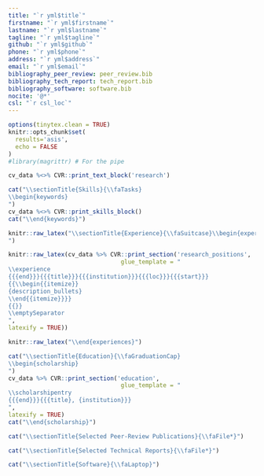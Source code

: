 ```yaml
---
title: "`r yml$title`"
firstname: "`r yml$firstname`"
lastname: "`r yml$lastname`"
tagline: "`r yml$tagline`"
github: "`r yml$github`"
phone: "`r yml$phone`"
address: "`r yml$address`"
email: "`r yml$email`"
bibliography_peer_review: peer_review.bib
bibliography_tech_report: tech_report.bib
bibliography_software: software.bib
nocite: '@*'
csl: "`r csl_loc`"
---
```

```r
options(tinytex.clean = TRUE)
knitr::opts_chunk$set(
  results='asis', 
  echo = FALSE
)
#library(magrittr) # For the pipe
```


```r
cv_data %<>% CVR::print_text_block('research')
```




```r

cat("\\sectionTitle{Skills}{\\faTasks}
\\begin{keywords}
")
cv_data %<>% CVR::print_skills_block()
cat("\\end{keywords}")
```



```r

knitr::raw_latex("\\sectionTitle{Experience}{\\faSuitcase}\\begin{experiences}
")
```

```r
knitr::raw_latex(cv_data %>% CVR::print_section('research_positions',
                                glue_template = " 
\\experience
{{{end}}}{{{title}}}{{{institution}}}{{{loc}}}{{{start}}}
{{\\begin{{itemize}}
{description_bullets} 
\\end{{itemize}}}}
{{}}
\\emptySeparator
",
latexify = TRUE))
```

```r
knitr::raw_latex("\\end{experiences}")
```



```r

cat("\\sectionTitle{Education}{\\faGraduationCap}
\\begin{scholarship}
")
cv_data %>% CVR::print_section('education',
                                glue_template = "
\\scholarshipentry
{{{end}}}{{{title}, {institution}}}
",
latexify = TRUE)
cat("\\end{scholarship}")
```

```r
cat("\\sectionTitle{Selected Peer-Review Publications}{\\faFile*}")
```
::: {#refs_peer_review}
:::

```r
cat("\\sectionTitle{Selected Technical Reports}{\\faFile*}")
```
::: {#refs_tech_report}
:::

```r
cat("\\sectionTitle{Software}{\\faLaptop}")
```
::: {#refs_software}
:::
